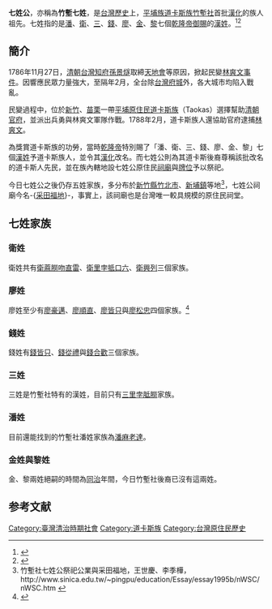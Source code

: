 '''七姓公'''，亦稱為'''竹塹七姓'''，是[[台灣歷史|台灣歷史]]上，[[平埔族|平埔族]][[道卡斯族|道卡斯族]][[竹塹社|竹塹社]]首批[[漢化|漢化]]的族人祖先。七姓指的是[[潘姓|潘]]、[[衛姓|衛]]、[[三姓|三]]、[[錢姓|錢]]、[[廖姓|廖]]、[[金姓|金]]、[[黎姓|黎]]七個[[乾隆帝|乾隆帝]][[賜姓|御賜]]的[[漢姓|漢姓]]。<ref>{{Cite web |url=http://ihc.apc.gov.tw/Journals.php?pid=619&id=756 |title=竹塹七姓的由來與簡介 |accessdate=2016-12-17 |archive-date=2016-12-20 |archive-url=https://web.archive.org/web/20161220190657/http://ihc.apc.gov.tw/Journals.php?pid=619&id=756 |dead-url=no }}</ref><ref>{{Cite web |url=http://www.ianthro.tw/p/97 |title=竹塹社七姓公祭祀公業與采田福地 |accessdate=2016-12-17 |archive-date=2016-04-02 |archive-url=https://web.archive.org/web/20160402015109/http://www.ianthro.tw/p/97 |dead-url=no }}</ref>

== 簡介 ==
1786年11月27日，[[清朝|清朝]][[台灣知府|台灣知府]][[孫景燧|孫景燧]]取締[[天地會|天地會]]等原因，掀起民變[[林爽文事件|林爽文事件]]。因響應民眾力量強大，至隔年2月，全台除[[台灣府城|台灣府城]]外，各大城市均陷入戰亂。

民變過程中，位於[[新竹|新竹]]、[[苗栗縣|苗栗]]一帶[[平埔族|平埔原住民]][[道卡斯族|道卡斯族]]（Taokas）選擇幫助[[清朝|清朝]][[官府|官府]]，並派出兵勇與林爽文軍隊作戰。1788年2月，道卡斯族人還協助官府逮捕[[林爽文|林爽文]]。

為獎賞道卡斯族的功勞，當時[[乾隆帝|乾隆帝]]特別賜了「潘、衛、三、錢、廖、金、黎」七個[[漢姓|漢姓]]予道卡斯族人，並令其[[漢化|漢化]]改名。而七姓公則為其道卡斯後裔尊稱該批改名的道卡斯人先民，並在族內轄地設七姓公原住民[[祠廟|祠廟]]與[[牌位|牌位]]予以祭祀。

今日七姓公之後仍存五姓家族，多分布於[[新竹縣|新竹縣]][[竹北市|竹北市]]、[[新埔鎮|新埔鎮]]等地<ref>竹塹社七姓公祭祀公業與采田福地，王世慶、李季樺，http://www.sinica.edu.tw/~pingpu/education/Essay/essay1995b/nWSC/nWSC.htm {{Wayback|url=http://www.sinica.edu.tw/~pingpu/education/Essay/essay1995b/nWSC/nWSC.htm |date=20051123105641 }}</ref>，七姓公祠廟今名-{[[采田福地|采田福地]]}-，事實上，該祠廟也是台灣唯一較具規模的原住民祠堂。

== 七姓家族 ==
===衛姓===
衛姓共有[[衛蔴朥吻直雷|衛蔴朥吻直雷]]、[[衛里孛抵口六|衛里孛抵口六]]、[[衛興列|衛興列]]三個家族。

===廖姓===
廖姓至少有[[廖豪邁|廖豪邁]]、[[廖順直|廖順直]]、[[廖皆只|廖皆只]]與[[廖松忠|廖松忠]]四個家族。<ref>{{Cite web |url=http://web3.hakka.gov.tw/dl.asp?fileName=842215563971.pdf |title=「平埔客」之歷史探究：以道卡斯竹塹社廖姓為對象 |accessdate=2016-12-17 |archive-date=2016-12-20 |archive-url=https://web.archive.org/web/20161220212530/http://web3.hakka.gov.tw/dl.asp?fileName=842215563971.pdf |dead-url=no }}</ref>

===錢姓===
錢姓有[[錢皆只|錢皆只]]、[[錢從禮|錢從禮]]與[[錢合歡|錢合歡]]三個家族。

===三姓===
三姓是竹塹社特有的漢姓，目前只有[[三里孛胝朥|三里孛胝朥]]家族。

===潘姓===
目前還能找到的竹塹社潘姓家族為[[潘麻老達|潘麻老達]]。

===金姓與黎姓===
金、黎兩姓絕嗣的時間為[[同治|同治]]年間，今日竹塹社後裔已沒有這兩姓。

== 参考文献 ==
{{Reflist}}

[[Category:臺灣清治時期社會|Category:臺灣清治時期社會]]
[[Category:道卡斯族|Category:道卡斯族]]
[[Category:台灣原住民歷史|Category:台灣原住民歷史]]